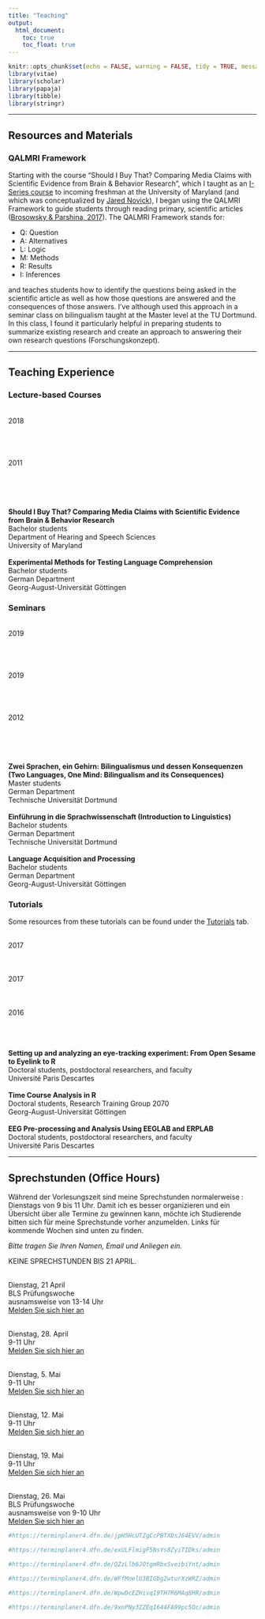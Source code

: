 ```yaml
---
title: "Teaching"
output:
  html_document:
    toc: true
    toc_float: true
---
```


```r
knitr::opts_chunk$set(echo = FALSE, warning = FALSE, tidy = TRUE, message = FALSE, error = FALSE)
library(vitae)
library(scholar)
library(papaja)
library(tibble)
library(stringr)
```

----

## Resources and Materials

### QALMRI Framework

Starting with the course "Should I Buy That? Comparing Media Claims with Scientific Evidence from Brain & Behavior Research", which I taught as an [I-Series course](https://gened.umd.edu/i-series/iseries.html) to incoming freshman at the University of Maryland (and which was conceptualized by [Jared Novick](https://hesp.umd.edu/facultyprofile/novick/jared)), I began using the QALMRI Framework to guide students through reading primary, scientific articles ([Brosowsky & Parshina, 2017](https://pdfs.semanticscholar.org/3bed/03eae99d886c3c7967419d3d3cfcb132b1ee.pdf)). The QALMRI Framework stands for:

 * Q: Question
 * A: Alternatives
 * L: Logic
 * M: Methods
 * R: Results
 * I: Inferences
 
and teaches students how to identify the questions being asked in the scientific article as well as how those questions are answered and the consequences of those answers. I've although used this approach in a seminar class on bilingualism taught at the Master level at the TU Dortmund. In this class, I found it particularly helpful in preparing students to summarize existing research and create an approach to answering their own research questions (Forschungskonzept).

----

## Teaching Experience

### Lecture-based Courses

<div class = "row">
  
<div class = "col-sm-2">
<br>2018
<br>
<br>
<br>
<br>
<br>2011
<br>
<br>
<br>
<br>
</div>
  
<div class = "col-lg-6">
<br>**Should I Buy That? Comparing Media Claims with Scientific Evidence from Brain & Behavior Research**
<br>Bachelor students
<br>Department of Hearing and Speech Sciences
<br>University of Maryland
<br>
<br>**Experimental Methods for Testing Language Comprehension**
<br>Bachelor students
<br>German Department
<br>Georg-August-Universität Göttingen
<br>
</div>
</div> 


### Seminars

<div class = "row">
  
<div class = "col-sm-2">
<br>2019
<br>
<br>
<br>
<br>
<br>2019
<br>
<br>
<br>
<br>
<br>2012
<br>
<br>
<br>
<br>
</div>
  
<div class = "col-lg-6">
<br>**Zwei Sprachen, ein Gehirn: Bilingualismus und dessen Konsequenzen (Two Languages, One Mind: Bilingualism and its Consequences)**
<br>Master students
<br>German Department
<br>Technische Universität Dortmund
<br>
<br>**Einführung in die Sprachwissenschaft (Introduction to Linguistics)**
<br>Bachelor students
<br>German Department
<br>Technische Universität Dortmund
<br>
<br>**Language Acquisition and Processing**
<br>Bachelor students
<br>German Department
<br>Georg-August-Universität Göttingen
<br>
</div>
</div> 


### Tutorials

Some resources from these tutorials can be found under the [Tutorials](Tutorials.html) tab.

<div class = "row">
  
<div class = "col-sm-2">
<br>2017
<br>
<br>
<br>
<br>2017
<br>
<br>
<br>
<br>2016
<br>
<br>
<br>
</div>
  
<div class = "col-lg-6">
<br>**Setting up and analyzing an eye-tracking experiment: From Open Sesame to Eyelink to R**
<br>Doctoral students, postdoctoral researchers, and faculty
<br>Université Paris Descartes
<br>
<br>**Time Course Analysis in R**
<br>Doctoral students, Research Training Group 2070
<br>Georg-August-Universität Göttingen
<br>
<br>**EEG Pre-processing and Analysis Using EEGLAB and ERPLAB**
<br>Doctoral students, postdoctoral researchers, and faculty
<br>Université Paris Descartes
<br>
</div>
</div> 


----

## Sprechstunden (Office Hours)

Während der Vorlesungszeit sind meine Sprechstunden normalerweise :
Dienstags von 9 bis 11 Uhr. Damit ich es besser organizieren und ein Übersicht über alle Termine zu gewinnen kann, möchte ich Studierende bitten sich für meine Sprechstunde vorher anzumelden. Links für kommende Wochen sind unten zu finden. 

*Bitte tragen Sie Ihren Namen, Email und Anliegen ein.*

KEINE SPRECHSTUNDEN BIS 21 APRIL. 

<br>Dienstag, 21 April
<br>BLS Prüfungswoche
<br>ausnamsweise von 13-14 Uhr
<br> [Melden Sie sich hier an](https://terminplaner4.dfn.de/jpH5HcUTZgCcPBTX)

<br>Dienstag, 28. April
<br>9-11 Uhr
<br> [Melden Sie sich hier an](https://terminplaner4.dfn.de/exULFlmigF5NsYs8)

<br>Dienstag, 5. Mai
<br>9-11 Uhr
<br> [Melden Sie sich hier an](https://terminplaner4.dfn.de/QZzLlb6JOtgmRbxS)

<br>Dienstag, 12. Mai
<br>9-11 Uhr
<br> [Melden Sie sich hier an](https://terminplaner4.dfn.de/WFfMnelU3BIGbg2w)

<br>Dienstag, 19. Mai
<br>9-11 Uhr
<br> [Melden Sie sich hier an](https://terminplaner4.dfn.de/WpwDcEZHivqI9TH7)

<br>Dienstag, 26. Mai
<br>BLS Prüfungswoche
<br>ausnamsweise von 9-10 Uhr
<br> [Melden Sie sich hier an](https://terminplaner4.dfn.de/9xnPNy3ZZEqI644F)


```r

#https://terminplaner4.dfn.de/jpH5HcUTZgCcPBTXDsJ64EVV/admin

```


```r

#https://terminplaner4.dfn.de/exULFlmigF5NsYs8ZyiTIDks/admin

```


```r

#https://terminplaner4.dfn.de/QZzLlb6JOtgmRbxSveibiYnt/admin

```


```r

#https://terminplaner4.dfn.de/WFfMnelU3BIGbg2wturXzWRZ/admin

```

```r

#https://terminplaner4.dfn.de/WpwDcEZHivqI9TH7R6MAq8HR/admin

```

```r

#https://terminplaner4.dfn.de/9xnPNy3ZZEqI644FA99pc5Oc/admin

```


